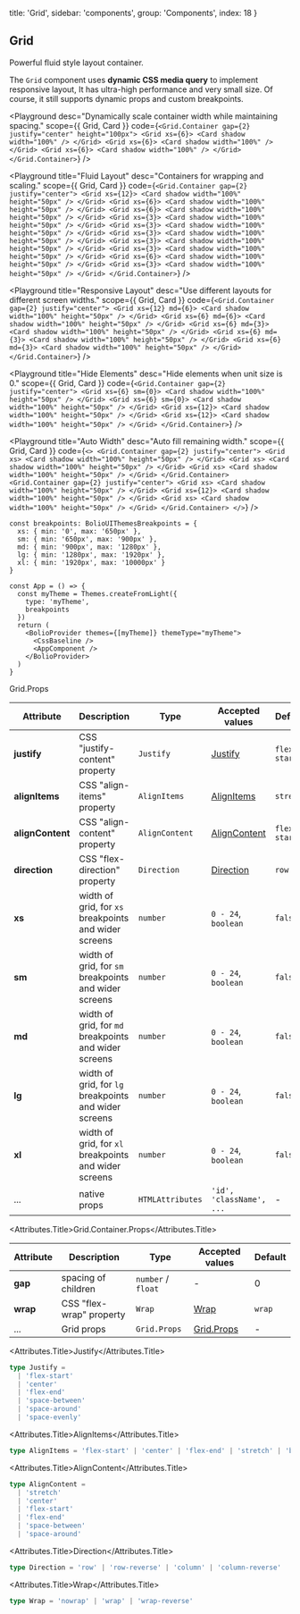 
  title: 'Grid',
  sidebar: 'components',
  group: 'Components',
  index: 18
}

## Grid

Powerful fluid style layout container.

The `Grid` component uses **dynamic CSS media query** to implement responsive layout, It has ultra-high performance
and very small size. Of course, it still supports dynamic props and custom breakpoints.

<Playground
  desc="Dynamically scale container width while maintaining spacing."
  scope={{ Grid, Card }}
  code={`
<Grid.Container gap={2} justify="center" height="100px">
  <Grid xs={6}>
    <Card shadow width="100%" />
  </Grid>
  <Grid xs={6}>
    <Card shadow width="100%" />
  </Grid>
  <Grid xs={6}>
    <Card shadow width="100%" />
  </Grid>
</Grid.Container>
`}
/>

<Playground
  title="Fluid Layout"
  desc="Containers for wrapping and scaling."
  scope={{ Grid, Card }}
  code={`
<Grid.Container gap={2} justify="center">
  <Grid xs={12}>
    <Card shadow width="100%" height="50px" />
  </Grid>
  <Grid xs={6}>
    <Card shadow width="100%" height="50px" />
  </Grid>
  <Grid xs={6}>
    <Card shadow width="100%" height="50px" />
  </Grid>
  <Grid xs={3}>
    <Card shadow width="100%" height="50px" />
  </Grid>
  <Grid xs={3}>
    <Card shadow width="100%" height="50px" />
  </Grid>
  <Grid xs={3}>
    <Card shadow width="100%" height="50px" />
  </Grid>
  <Grid xs={3}>
    <Card shadow width="100%" height="50px" />
  </Grid>
  <Grid xs={3}>
    <Card shadow width="100%" height="50px" />
  </Grid>
  <Grid xs={6}>
    <Card shadow width="100%" height="50px" />
  </Grid>
  <Grid xs={3}>
    <Card shadow width="100%" height="50px" />
  </Grid>
</Grid.Container>
`}
/>

<Playground
  title="Responsive Layout"
  desc="Use different layouts for different screen widths."
  scope={{ Grid, Card }}
  code={`
<Grid.Container gap={2} justify="center">
  <Grid xs={12} md={6}>
    <Card shadow width="100%" height="50px" />
  </Grid>
  <Grid xs={6} md={6}>
    <Card shadow width="100%" height="50px" />
  </Grid>
  <Grid xs={6} md={3}>
    <Card shadow width="100%" height="50px" />
  </Grid>
  <Grid xs={6} md={3}>
    <Card shadow width="100%" height="50px" />
  </Grid>
  <Grid xs={6} md={3}>
    <Card shadow width="100%" height="50px" />
  </Grid>
</Grid.Container>
`}
/>

<Playground
  title="Hide Elements"
  desc="Hide elements when unit size is 0."
  scope={{ Grid, Card }}
  code={`
<Grid.Container gap={2} justify="center">
  <Grid xs={6} sm={0}>
    <Card shadow width="100%" height="50px" />
  </Grid>
  <Grid xs={6} sm={0}>
    <Card shadow width="100%" height="50px" />
  </Grid>
  <Grid xs={12}>
    <Card shadow width="100%" height="50px" />
  </Grid>
  <Grid xs={12}>
    <Card shadow width="100%" height="50px" />
  </Grid>
</Grid.Container>
`}
/>

<Playground
  title="Auto Width"
  desc="Auto fill remaining width."
  scope={{ Grid, Card }}
  code={`
<>
  <Grid.Container gap={2} justify="center">
    <Grid xs>
      <Card shadow width="100%" height="50px" />
    </Grid>
    <Grid xs>
      <Card shadow width="100%" height="50px" />
    </Grid>
    <Grid xs>
      <Card shadow width="100%" height="50px" />
    </Grid>
  </Grid.Container>
  <Grid.Container gap={2} justify="center">
    <Grid xs>
      <Card shadow width="100%" height="50px" />
    </Grid>
    <Grid xs={12}>
      <Card shadow width="100%" height="50px" />
    </Grid>
    <Grid xs>
      <Card shadow width="100%" height="50px" />
    </Grid>
  </Grid.Container>
</>
`}
/>

<PlaygroundTitle
  title="Custom Breakpoints"
  desc="Override the default breakpoints of the `@bolio-ui/core`."
/>

```tsx
const breakpoints: BolioUIThemesBreakpoints = {
  xs: { min: '0', max: '650px' },
  sm: { min: '650px', max: '900px' },
  md: { min: '900px', max: '1280px' },
  lg: { min: '1280px', max: '1920px' },
  xl: { min: '1920px', max: '10000px' }
}

const App = () => {
  const myTheme = Themes.createFromLight({
    type: 'myTheme',
    breakpoints
  })
  return (
    <BolioProvider themes={[myTheme]} themeType="myTheme">
      <CssBaseline />
      <AppComponent />
    </BolioProvider>
  )
}
```

<Attributes edit="/pages/docs/components/grid.mdx">
<Attributes.Title>Grid.Props</Attributes.Title>

| Attribute        | Description                                           | Type             | Accepted values               | Default      |
| ---------------- | ----------------------------------------------------- | ---------------- | ----------------------------- | ------------ |
| **justify**      | CSS "justify-content" property                        | `Justify`        | [Justify](#justify)           | `flex-start` |
| **alignItems**   | CSS "align-items" property                            | `AlignItems`     | [AlignItems](#alignitems)     | `stretch`    |
| **alignContent** | CSS "align-content" property                          | `AlignContent`   | [AlignContent](#aligncontent) | `flex-start` |
| **direction**    | CSS "flex-direction" property                         | `Direction`      | [Direction](#direction)       | `row`        |
| **xs**           | width of grid, for `xs` breakpoints and wider screens | `number`         | `0 - 24`, `boolean`           | `false`      |
| **sm**           | width of grid, for `sm` breakpoints and wider screens | `number`         | `0 - 24`, `boolean`           | `false`      |
| **md**           | width of grid, for `md` breakpoints and wider screens | `number`         | `0 - 24`, `boolean`           | `false`      |
| **lg**           | width of grid, for `lg` breakpoints and wider screens | `number`         | `0 - 24`, `boolean`           | `false`      |
| **xl**           | width of grid, for `xl` breakpoints and wider screens | `number`         | `0 - 24`, `boolean`           | `false`      |
| ...              | native props                                          | `HTMLAttributes` | `'id', 'className', ...`      | -            |

<Attributes.Title>Grid.Container.Props</Attributes.Title>

| Attribute | Description              | Type               | Accepted values           | Default |
| --------- | ------------------------ | ------------------ | ------------------------- | ------- |
| **gap**   | spacing of children      | `number` / `float` | -                         | 0       |
| **wrap**  | CSS "flex-wrap" property | `Wrap`             | [Wrap](#wrap)             | `wrap`  |
| ...       | Grid props               | `Grid.Props`       | [Grid.Props](#grid.props) | -       |

<Attributes.Title>Justify</Attributes.Title>

```ts
type Justify =
  | 'flex-start'
  | 'center'
  | 'flex-end'
  | 'space-between'
  | 'space-around'
  | 'space-evenly'
```

<Attributes.Title>AlignItems</Attributes.Title>

```ts
type AlignItems = 'flex-start' | 'center' | 'flex-end' | 'stretch' | 'baseline'
```

<Attributes.Title>AlignContent</Attributes.Title>

```ts
type AlignContent =
  | 'stretch'
  | 'center'
  | 'flex-start'
  | 'flex-end'
  | 'space-between'
  | 'space-around'
```

<Attributes.Title>Direction</Attributes.Title>

```ts
type Direction = 'row' | 'row-reverse' | 'column' | 'column-reverse'
```

<Attributes.Title>Wrap</Attributes.Title>

```ts
type Wrap = 'nowrap' | 'wrap' | 'wrap-reverse'
```

</Attributes>

